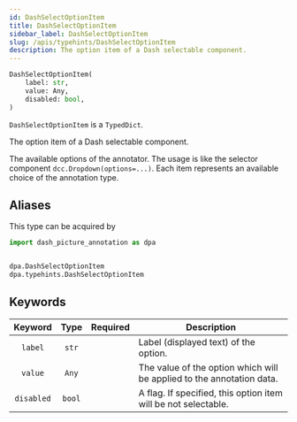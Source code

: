 ```yaml
---
id: DashSelectOptionItem
title: DashSelectOptionItem
sidebar_label: DashSelectOptionItem
slug: /apis/typehints/DashSelectOptionItem
description: The option item of a Dash selectable component.
---
```




<APITopBar type="type" source="typehints.DashSelectOptionItem" />

```python
DashSelectOptionItem(
    label: str,
    value: Any,
    disabled: bool,
)
```

`DashSelectOptionItem` is a `TypedDict`.

The option item of a Dash selectable component.

The available options of the annotator. The usage is like the selector component
`dcc.Dropdown(options=...)`. Each item represents an available choice of the
annotation type.

## Aliases

This type can be acquired by

```python
import dash_picture_annotation as dpa


dpa.DashSelectOptionItem
dpa.typehints.DashSelectOptionItem
```

## Keywords

|  Keyword   |  Type  |             Required              | <center>Description</center>                                          |
| :--------: | :----: | :-------------------------------: | :-------------------------------------------------------------------- |
|  `label`   | `str`  | <InlineIcon icon={vsiCheckIcon}/> | Label (displayed text) of the option.                                 |
|  `value`   | `Any`  | <InlineIcon icon={vsiCheckIcon}/> | The value of the option which will be applied to the annotation data. |
| `disabled` | `bool` |                                   | A flag. If specified, this option item will be not selectable.        |
